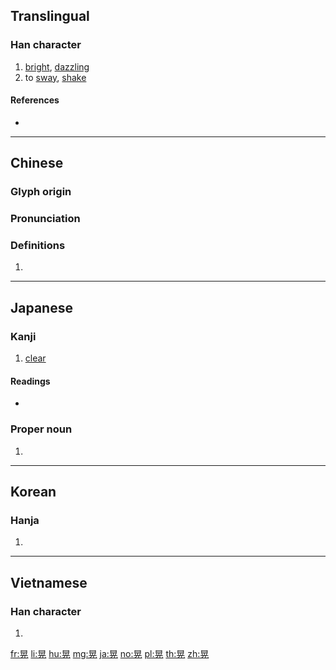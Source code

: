 {{character info/new}}
{{also|晄}}
==Translingual==

===Han character===
{{Han char|rn=72|rad=日|as=06|sn=10|four=60211|canj=AFMU|ids=⿱日光}}

# [[bright]], [[dazzling]]
# to [[sway]], [[shake]]

====References====
* {{Han ref|kx=0494.240|dkj=13891|dj=0860.010|hdz=21507.060|uh=6643|ud=26179|bh=AECC|bd=44748}}

----

==Chinese==
{{zh-forms}}

===Glyph origin===
{{Han etym}}

===Pronunciation===
{{zh-pron
|m=huǎng,huàng
|c=fong2
|h=pfs=
|md=
|mn=hián/hóng
|w=
|mc=y
|oc=y
|cat=
}}

===Definitions===
{{zh-hanzi}}

# {{rfdef|lang=zh}}

----

==Japanese==

===Kanji===
{{ja-kanji|grade=n|rs=日06}}

# [[clear]]

====Readings====
* {{ja-readings|goon=[[おう]] (ō)|kanon=[[こう]] (kō)|kun=[[あきらか]] (akiraka)}}

===Proper noun===
{{ja-pos|あきら|proper}}

# {{given name|male|lang=ja|sort=あきら}}

----

==Korean==

===Hanja===
{{ko-hanja|hangeul=황|eumhun=|rv=hwang|mr=hwang|y=hwang}}

# {{defn|lang=ko|sort=日06}}

----

==Vietnamese==

===Han character===
{{vi-hantu|[[quáng]], [[hoảng]], [[quàng]]|rs=日06}}

# {{defn|lang=vi}}

[[fr:晃]]
[[li:晃]]
[[hu:晃]]
[[mg:晃]]
[[ja:晃]]
[[no:晃]]
[[pl:晃]]
[[th:晃]]
[[zh:晃]]